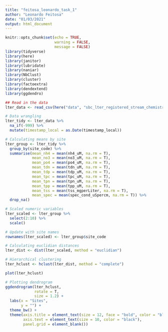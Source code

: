 ```yaml
---
title: "feitosa_leonardo_task_1"
author: "Leonardo Feitosa"
date: "01/03/2021"
output: html_document
---
```


```r
knitr::opts_chunk$set(echo = TRUE,
                      warning = FALSE,
                      message = FALSE)
library(tidyverse)
library(here)
library(janitor)
library(lubridate)
library(naniar)
library(NbClust)
library(cluster)
library(factoextra)
library(dendextend)
library(ggdendro)
```


```r
## Read in the data
lter_data <- read_csv(here("data", "sbc_lter_registered_stream_chemistry.csv"))
```

```r
# Data wrangling
lter_tidy <- lter_data %>% 
  na_if(-999) %>% 
  mutate(timestamp_local = as.Date(timestamp_local))

# Calculating means by site
lter_group <- lter_tidy %>% 
  group_by(site_code) %>% 
  summarise(mean_nh4 = mean(nh4_uM, na.rm = T),
            mean_no3 = mean(no3_uM, na.rm = T),
            mean_po4 = mean(po4_uM, na.rm = T),
            mean_tdn = mean(tdn_uM, na.rm = T),
            mean_tdp = mean(tdp_uM, na.rm = T),
            mean_tpc = mean(tpc_uM, na.rm = T),
            mean_tpn = mean(tpn_uM, na.rm = T),
            mean_tpp = mean(tpp_uM, na.rm = T),
            mean_tss = mean(tss_mgperLiter, na.rm = T),
            mean_spec = mean(spec_cond_uSpercm, na.rm = T)) %>% 
  drop_na()

# Scaled numeric variables
lter_scaled <- lter_group %>% 
  select(2:10) %>% 
  scale()

# Update with site names
rownames(lter_scaled) <- lter_group$site_code
```

```r
# Calculating euclidian distances
lter_dist <- dist(lter_scaled, method = "euclidian")

# Hierarchical clustering
lter_hclust <- hclust(lter_dist, method = "complete")

plot(lter_hclust)
```

```r
# Plotting dendrogram
ggdendrogram(lter_hclust,
             rotate = T,
             size = 1.2) +
  labs(x = "Sites",
       y = "") +
  theme_bw() +
  theme(axis.title = element_text(size = 12, face = "bold", color = "black", hjust = 0.5),
        axis.text = element_text(size = 10, color = "black"),
        panel.grid = element_blank())

```


















